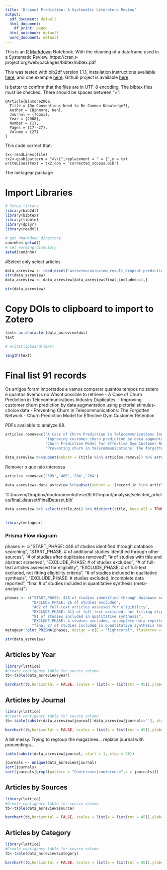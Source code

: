 ```yaml
---
title: 'Dropout Prediction: A Systematic Literature Review'
output:
  pdf_document: default
  html_document:
    df_print: paged
  html_notebook: default
  word_document: default
---
```


This is an [R Markdown](http://rmarkdown.rstudio.com) Notebook. With the cleaning of a dataframe used in a 
Systematic Review.  https://cran.r-project.org/web/packages/bibtex/bibtex.pdf


This was tested with bib2df version 1.1.1, installation instructions available [here][1], 
and one example [here][2]. Github project is available [here][3]

[1]: https://docs.ropensci.org/bib2df/
[2]: https://docs.ropensci.org/bib2df/articles/bib2df.html
[3]: https://github.com/ropensci/bib2df

Is better to confirm that the files are in UTF-8 encoding. 
The bibtex files must be checked. There should be spaces between "=":
```
@Article{Binmore2008,
  Title = {Do Conventions Need to Be Common Knowledge?},
  Author = {Binmore, Ken},
  Journal = {Topoi},
  Year = {2008},
  Number = {1},
  Pages = {17--27},
  Volume = {27}
}
```
This code correct that:
```
tx<-readLines(file)
tx2<-gsub(pattern = "=\\{",replacement = " = {",x = tx)
writeLines(text = tx2,con = 'corrected_scopus.bib')

```

The metagear package


# Import Libraries

```r
# Setup library
library(bib2df)
library(bibtex)
library(tibble)
library(dplyr)
library(readxl)

# get rmarkdown directory
caminho<-getwd()
# set working directory
setwd(caminho)
```

#Select only select articles
```r
data_asreview <- read_excel("asreview/asreview_result_dropout-prediction-a-systematic-literature-review-v3_FINAL.xlsx")
str(data_asreview)
data_asreview <- data_asreview[data_asreview$final_included==1,]

str(data_asreview)

```
# Copy DOIs to clipboard to import to Zotero

```r
text<-as.character(data_asreview$doi)
text

# writeClipboard(text)

length(text)
```
# Final list 91 records 

Os artigos foram importados e vamos comparar quantos tempos no zotero e quantos tivemos no 
Wasnt possible to retrieve 
- A Case of Churn Prediction in Telecommunications Industry
Duplicates:
- Improving customer churn prediction by data augmentation using pictorial stimulus-choice data
- Preventing Churn in Telecommunications: The Forgotten Network
- Churn Prediction Model for Effective Gym Customer Retention

PDFs available to analyze 88.

```r
articles.remove=c('A Case of Churn Prediction in Telecommunications Industry',
                  'Improving customer churn prediction by data augmentation using pictorial stimulus-choice data',
                  'Churn Prediction Model for Effective Gym Customer Retention',
                  'Preventing churn in telecommunications: The forgotten network')

data_asreview %>%subset(subset = (title %in% articles.remove)) %>% arrange(title)
```
Remover o que não interessa

```r
articles.remove=c('399','400','284','264')

data_asreview<-data_asreview %>%subset(subset = !(record_id %in% articles.remove)) %>% arrange(title)
```




'C:/nuvem/Dropbox/doutoramento/tese/SLRDropout/analysis/selected_articles/final_dataset/FinalDataset.bib'

```r
data_asreview %>% select(title,doi) %>% distinct(title,.keep_all = TRUE) %>% arrange(title)
```

## 
```r
library(metagear)
```

### Prisma Flow diagram
phases <- c("START_PHASE: 448 of studies identified through database searching",
            "START_PHASE: # of additional studies identified through other sources",
            "# of studies after duplicates removed",
            "# of studies with title and abstract screened",
            "EXCLUDE_PHASE: # of studies excluded",
            "# of full-text articles assessed for eligibility",
            "EXCLUDE_PHASE: # of full-text excluded, not fitting eligibility criteria",
            "# of studies included in qualitative synthesis",
            "EXCLUDE_PHASE: # studies excluded, incomplete data reported",
            "final # of studies included in quantitative synthesis (meta-analysis)")

```r
phases <- c("START_PHASE: 448 of studies identified through database searching",
            "EXCLUDE_PHASE: 26 of studies excluded",
            "402 of full-text articles assessed for eligibility",
            "EXCLUDE_PHASE: 311 of full-text excluded, not fitting eligibility criteria",
            "91 of studies included in qualitative synthesis",
            "EXCLUDE_PHASE: 4 studies excluded, incomplete data reported",
            "final 87 of studies included in quantitative synthesis (meta-analysis)")
metagear::plot_PRISMA(phases, design = c(E = "lightcoral", flatArrow = TRUE,fontSize='10'))
```
```r
str(data_asreview)
```
## Articles by Year
```r
library(lattice)
#Create contigency table for source column
tb<-table(data_asreview$year)

barchart(tb,horizontal = FALSE, scales = list(x = list(rot = 45)),ylab='Number of articles',xlab='years')
```
## Articles by Journal
```r
library(lattice)
#Create contigency table for source column
tb<-table(substr(data_asreview$journal[!data_asreview$journal==''], start = 1, stop = 40))

barchart(tb,horizontal = FALSE, scales = list(x = list(rot = 45)),ylab='Number of articles',xlab='years')
```

A bit messy. Trying to regroup the magazines... replace journal with proceedings...
```r
table(substr(data_asreview$journal, start = 1, stop = 40))

journals <- unique(data_asreview$journal)
sort(journals)
sort(journals[grepl(pattern = "Conference|conference",x = journals)])

```
## Articles by Sources
```r
library(lattice)
#Create contigency table for source column
tb<-table(data_asreview$source)

barchart(tb,horizontal = FALSE, scales = list(x = list(rot = 45)),ylab='Number of articles',xlab='source')
```


## Articles by Category
```r
library(lattice)
#Create contigency table for source column
tb<-table(data_asreview$category)

barchart(tb,horizontal = FALSE, scales = list(x = list(rot = 45)),ylab='Number of articles',xlab='category')
```
